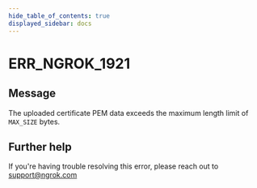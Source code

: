 ```yaml
---
hide_table_of_contents: true
displayed_sidebar: docs
---
```



# ERR_NGROK_1921

## Message

The uploaded certificate PEM data exceeds the maximum length limit of `MAX_SIZE` bytes.

<ErrorDetails error="err_ngrok_1921" />

## Further help

If you're having trouble resolving this error, please reach out to [support@ngrok.com](mailto:support@ngrok.com?subject=Help%20with%20ERR_NGROK_1921)
